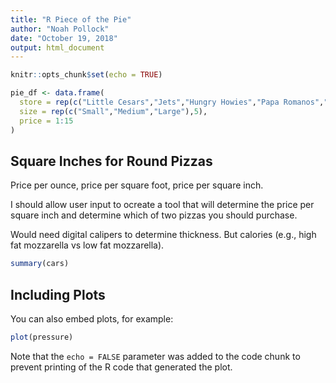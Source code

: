 ```yaml
---
title: "R Piece of the Pie"
author: "Noah Pollock"
date: "October 19, 2018"
output: html_document
---
```


```r
knitr::opts_chunk$set(echo = TRUE)

pie_df <- data.frame(
  store = rep(c("Little Cesars","Jets","Hungry Howies","Papa Romanos","Giordanos"),3),
  size = rep(c("Small","Medium","Large"),5),
  price = 1:15
)
```

## Square Inches for Round Pizzas

Price per ounce, price per square foot, price per square inch.

I should allow user input to ocreate a tool that will determine the price per square inch and determine which of two pizzas you should purchase.

Would need digital calipers to determine thickness. But calories (e.g., high fat mozzarella vs low fat mozzarella).

```r
summary(cars)
```

## Including Plots

You can also embed plots, for example:

```r
plot(pressure)
```

Note that the `echo = FALSE` parameter was added to the code chunk to prevent printing of the R code that generated the plot.
